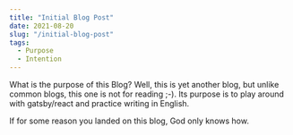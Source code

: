 ```yaml
---
title: "Initial Blog Post"
date: 2021-08-20
slug: "/initial-blog-post"
tags:
  - Purpose
  - Intention
---
```


What is the purpose of this Blog? Well, this is yet another blog, but unlike common blogs, this one is not for reading ;-). Its purpose is to play around with gatsby/react and practice writing in English.

If for some reason you landed on this blog, God only knows how. 